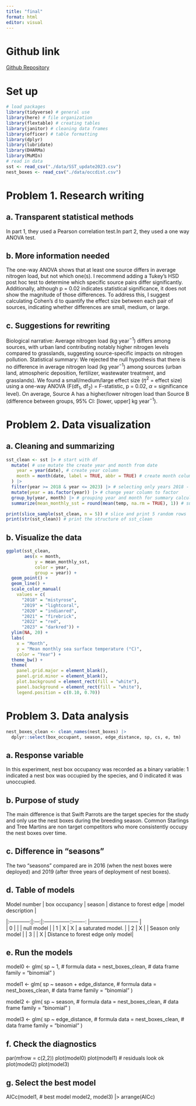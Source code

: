 ```yaml
---
title: "final"
format: html
editor: visual
---
```


# Github link

[Github Repository](https://github.com/tanveersiingh/ENVS-193DS_spring-2025_final.git)

# Set up

```r
# load packages
library(tidyverse) # general use
library(here) # file organization
library(flextable) # creating tables
library(janitor) # cleaning data frames
library(officer) # table formatting
library(dplyr)
library(lubridate)
library(DHARMa)
library(MuMIn)
# read in data
sst <- read_csv("./data/SST_update2023.csv")
nest_boxes <- read_csv("./data/occdist.csv")
```

# Problem 1. Research writing

## a. Transparent statistical methods

In part 1, they used a Pearson correlation test.In part 2, they used a one way ANOVA test.

## b. More information needed

The one-way ANOVA shows that at least one source differs in average nitrogen load, but not which one(s). I recommend adding a Tukey's HSD post hoc test to determine which specific source pairs differ significantly. Additionally, although p = 0.02 indicates statistical significance, it does not show the magnitude of those differences. To address this, I suggest calculating Cohen’s d to quantify the effect size between each pair of sources, indicating whether differences are small, medium, or large.

## c. Suggestions for rewriting

Biological narrative: Average nitrogen load (kg year$^{-1}$) differs among sources, with urban land contributing notably higher nitrogen levels compared to grasslands, suggesting source-specific impacts on nitrogen pollution. Statistical summary: We rejected the null hypothesis that there is no difference in average nitrogen load (kg year$^{-1}$) among sources (urban land, atmospheric deposition, fertilizer, wastewater treatment, and grasslands). We found a small/medium/large effect size ($\eta^2$ = effect size) using a one-way ANOVA (F(df$_1$, df$_2$) = F-statistic, p = 0.02, $\alpha$ = significance level). On average, Source A has a higher/lower nitrogen load than Source B (difference between groups, 95% CI: \[lower, upper\] kg year$^{-1}$).

# Problem 2. Data visualization

## a. Cleaning and summarizing

```r
sst_clean <- sst |> # start with df
  mutate( # use mutate the create year and month from date
    year = year(date), # create year column
    month = month(date, label = TRUE, abbr = TRUE) # create month column with the abbreviations 
  ) |>
  filter(year >= 2018 & year <= 2023) |> # selecting only years 2018 - 2023
  mutate(year = as.factor(year)) |> # change year column to factor
  group_by(year, month) |> # grouping year and month for summary calculations
  summarize(mean_monthly_sst = round(mean(temp, na.rm = TRUE), 1)) # summarize and round mean_monthly_sst

print(slice_sample(sst_clean, n = 5)) # slice and print 5 random rows
print(str(sst_clean)) # print the structure of sst_clean
```

## b. Visualize the data

```r
ggplot(sst_clean,
       aes(x = month,
           y = mean_monthly_sst,
           color = year,
           group = year)) +
  geom_point() +
  geom_line() +
  scale_color_manual(
    values = c(
      "2018" = "mistyrose",
      "2019" = "lightcoral",
      "2020" = "indianred",
      "2021" = "firebrick",
      "2022" = "red",
      "2023" = "darkred")) +
  ylim(NA, 20) +
  labs(
    x = "Month",
    y = "Mean monthly sea surface temperature (°C)",
    color = "Year") +
  theme_bw() +
  theme(
    panel.grid.major = element_blank(),
    panel.grid.minor = element_blank(),
    plot.background = element_rect(fill = "white"),
    panel.background = element_rect(fill = "white"),
    legend.position = c(0.10, 0.70))
```


# Problem 3. Data analysis

```r
nest_boxes_clean <- clean_names(nest_boxes) |>
  dplyr::select(box_occupant, season, edge_distance, sp, cs, e, tm)
```


## a. Response variable

In this experiment, nest box occupancy was recorded as a binary variable: 1 indicated a nest box was occupied by the species, and 0 indicated it was unoccupied.


## b. Purpose of study

The main difference is that Swift Parrots are the target species for the study and only use the nest boxes during the breeding season. Common Starlings and Tree Martins are non target competitors who more consistently occupy the nest boxes over time.

## c. Difference in “seasons”

The two "seasons" compared are in 2016 (when the nest boxes were deployed) and 2019 (after three years of deployment of nest boxes).

## d. Table of models

| Model number | box occupancy | season | distance to forest edge | model description                 |      
|:------------:|:---:|:---------------::-------:  |-----------------------------      |  
| 0            |     |                            | null model                        |
| 1            |  X  |             X              | a saturated model.                |
| 2            |  X  |                            | Season only model                 |
| 3            |     |             X              | Distance to forest edge only model|


## e. Run the models

model0 <- glm(
  sp ~ 1, # formula
  data = nest_boxes_clean, # data frame
  family = "binomial"
)

model1 <- glm(
  sp ~ season + edge_distance, # formula
  data = nest_boxes_clean, # data frame
  family = "binomial"
)

model2 <- glm(
  sp ~ season, # formula
  data = nest_boxes_clean, # data frame
  family = "binomial"
)

model3 <- glm(
  sp ~ edge_distance, # formula
  data = nest_boxes_clean, # data frame
  family = "binomial"
)

## f. Check the diagnostics

par(mfrow = c(2,2))
plot(model0)
plot(model1) # residuals look ok
plot(model2)
plot(model3)

## g. Select the best model

AICc(model1, # best model
     model2,
     model3) |>
     arrange(AICc)

